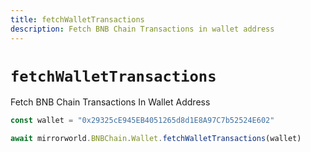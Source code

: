 ```yaml
---
title: fetchWalletTransactions
description: Fetch BNB Chain Transactions in wallet address
---
```


# `fetchWalletTransactions`

Fetch BNB Chain Transactions In Wallet Address

```js
const wallet = "0x29325cE945EB4051265d8d1E8A97C7b52524E602"

await mirrorworld.BNBChain.Wallet.fetchWalletTransactions(wallet)
```
